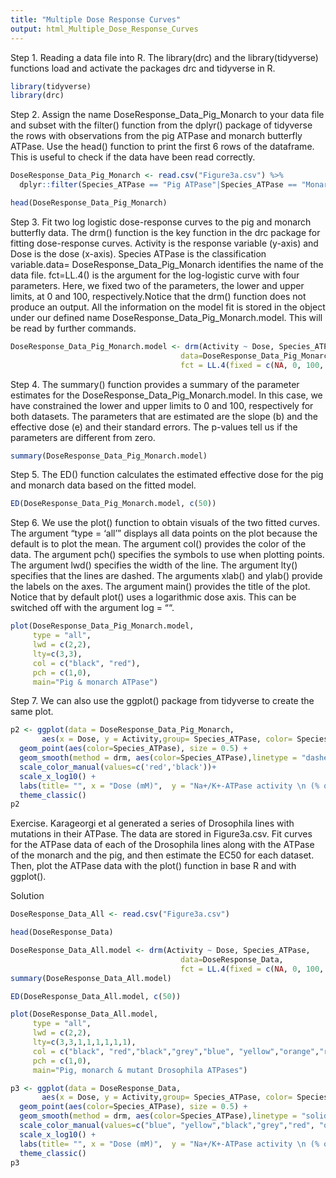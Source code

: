 ```yaml
---
title: "Multiple Dose Response Curves"
output: html_Multiple_Dose_Response_Curves
---
```


Step 1. Reading a data file into R. The library(drc) and the library(tidyverse) functions load and activate the packages drc and tidyverse in R. 
```r
library(tidyverse)
library(drc)
```


Step 2. Assign the name DoseResponse_Data_Pig_Monarch to your data file and subset with the filter() function from the dplyr() package of tidyverse the rows with observations from the pig ATPase and monarch butterfly ATPase. Use the head() function to print the first 6 rows of the dataframe. This is useful to check if the data have been read correctly.
```r
DoseResponse_Data_Pig_Monarch <- read.csv("Figure3a.csv") %>%
  dplyr::filter(Species_ATPase == "Pig ATPase"|Species_ATPase == "Monarch butterfly ATPase")

head(DoseResponse_Data_Pig_Monarch)
```

Step 3. Fit two log logistic dose-response curves to the pig and monarch butterfly data. The drm() function is the key function in the drc package for fitting dose-response curves. Activity is the response variable (y-axis) and Dose is the dose (x-axis). Species ATPase is the classification variable.data= DoseResponse_Data_Pig_Monarch identifies the name of the data file. fct=LL.4() is the argument for the log-logistic curve with four parameters. Here, we fixed two of the parameters, the lower and upper limits, at 0 and 100, respectively.Notice that the drm() function does not produce an output. All the information on the model fit is stored in the object under our defined name DoseResponse_Data_Pig_Monarch.model. This will be read by further commands.
```r
DoseResponse_Data_Pig_Monarch.model <- drm(Activity ~ Dose, Species_ATPase, 
                                      data=DoseResponse_Data_Pig_Monarch,
                                      fct = LL.4(fixed = c(NA, 0, 100, NA))) 
```

Step 4. The summary() function provides a summary of the parameter estimates for the DoseResponse_Data_Pig_Monarch.model. In this case, we have constrained the lower and upper limits to 0 and 100, respectively for both datasets. The parameters that are estimated are the slope (b) and the effective dose (e) and their standard errors. The p-values tell us if the parameters are different from zero.
```r
summary(DoseResponse_Data_Pig_Monarch.model)
```

Step 5. The ED() function calculates the estimated effective dose for the pig and monarch data based on the fitted model.
```r
ED(DoseResponse_Data_Pig_Monarch.model, c(50))
```


Step 6. We use the plot() function to obtain visuals of the two fitted curves. The argument "type = 'all'" displays all data points on the plot because the default is to plot the mean. The argument col() provides the color of the data. The argument pch() specifies the symbols to use when plotting points. The argument lwd() specifies the width of the line. The argument lty() specifies that the lines are dashed. The arguments xlab() and ylab() provide the labels on the axes. The argument main() provides the title of the plot. Notice that by default plot() uses a logarithmic dose axis. This can be switched off with the argument log = "".
```r
plot(DoseResponse_Data_Pig_Monarch.model,
     type = "all",
     lwd = c(2,2),
     lty=c(3,3),
     col = c("black", "red"),
     pch = c(1,0),
     main="Pig & monarch ATPase")
```

Step 7. We can also use the ggplot() package from tidyverse to create the same plot.
```r
p2 <- ggplot(data = DoseResponse_Data_Pig_Monarch,
       aes(x = Dose, y = Activity,group= Species_ATPase, color= Species_ATPase)) + 
  geom_point(aes(color=Species_ATPase), size = 0.5) + 
  geom_smooth(method = drm, aes(color=Species_ATPase),linetype = "dashed", size = 0.5, method.args = list(fct = L.4()), se = F) +
  scale_color_manual(values=c('red','black'))+
  scale_x_log10() +
  labs(title= "", x = "Dose (mM)",  y = "Na+/K+-ATPase activity \n (% of non-inhibited control)") + 
  theme_classic()
p2
```

Exercise. Karageorgi et al generated a series of Drosophila lines  with mutations in their ATPase. The data are stored in Figure3a.csv. Fit curves for the ATPase data of each of the Drosophila lines along with the ATPase of the monarch and the pig, and then estimate the EC50 for each dataset. Then,  plot the ATPase data with the plot() function in base R and with ggplot().

Solution
```r
DoseResponse_Data_All <- read.csv("Figure3a.csv")

head(DoseResponse_Data)

DoseResponse_Data_All.model <- drm(Activity ~ Dose, Species_ATPase, 
                                      data=DoseResponse_Data,
                                      fct = LL.4(fixed = c(NA, 0, 100, NA)))
summary(DoseResponse_Data_All.model)

ED(DoseResponse_Data_All.model, c(50))

plot(DoseResponse_Data_All.model,
     type = "all",
     lwd = c(2,2),
     lty=c(3,3,1,1,1,1,1,1),
     col = c("black", "red","black","grey","blue", "yellow","orange","red"),
     pch = c(1,0),
     main="Pig, monarch & mutant Drosophila ATPases")

p3 <- ggplot(data = DoseResponse_Data,
       aes(x = Dose, y = Activity,group= Species_ATPase, color= Species_ATPase)) + 
  geom_point(aes(color=Species_ATPase), size = 0.5) + 
  geom_smooth(method = drm, aes(color=Species_ATPase),linetype = "solid", size = 0.5, method.args = list(fct = L.4()), se = F) +
  scale_color_manual(values=c("blue", "yellow","black","grey","red", "orange","red","black"))+
  scale_x_log10() +
  labs(title= "", x = "Dose (mM)",  y = "Na+/K+-ATPase activity \n (% of non-inhibited control)") + 
  theme_classic()
p3

```



